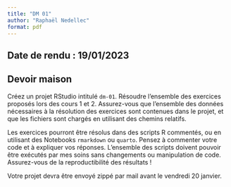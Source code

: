 ```yaml
---
title: "DM 01"
author: "Raphaël Nedellec"
format: pdf
---
```


## Date de rendu : 19/01/2023

## Devoir maison

Créez un projet RStudio intitulé `dm-01`.
Résoudre l'ensemble des exercices proposés lors des cours 1 et 2.
Assurez-vous que l'ensemble des données nécessaires à la résolution des exercices sont contenues dans le projet, et que les fichiers sont chargés en utilisant des chemins relatifs.

Les exercices pourront être résolus dans des scripts R commentés, ou en utilisant des Notebooks `rmarkdown` ou `quarto`. Pensez à commenter votre code et à expliquer vos réponses. L'ensemble des scripts doivent pouvoir être exécutés par mes soins sans changements ou manipulation de code. Assurez-vous de la reproductibilité des résultats !

Votre projet devra être envoyé zippé par mail avant le vendredi 20 janvier.